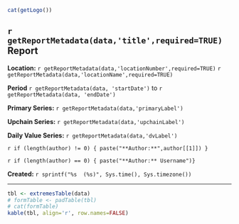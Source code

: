 ```r
cat(getLogo())
```

## `r getReportMetadata(data,'title',required=TRUE)` Report

**Location:**  `r getReportMetadata(data,'locationNumber',required=TRUE)` `r getReportMetadata(data,'locationName',required=TRUE)`
   
**Period** `r getReportMetadata(data, 'startDate')` to `r getReportMetadata(data, 'endDate')`

**Primary Series:** `r getReportMetadata(data,'primaryLabel')`

**Upchain Series:** `r getReportMetadata(data,'upchainLabel')`

**Daily Value Series:** `r getReportMetadata(data,'dvLabel')`

`r if (length(author) != 0) { paste("**Author:**",author[[1]]) }`

`r if (length(author) == 0) { paste("**Author:** Username")}`

**Created:**  `r sprintf("%s  (%s)", Sys.time(), Sys.timezone())`

***
   
```r
tbl <- extremesTable(data)
# formTable <- padTable(tbl)
# cat(formTable)
kable(tbl, align='r', row.names=FALSE)
```
